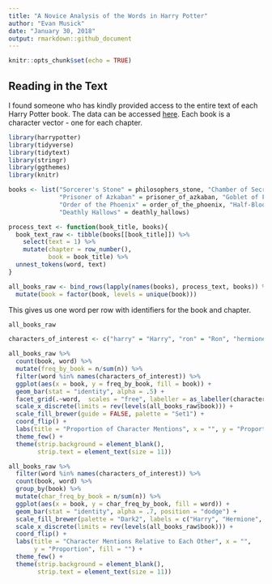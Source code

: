 ```yaml
---
title: "A Novice Analysis of the Words in Harry Potter"
author: "Evan Musick"
date: "January 30, 2018"
output: rmarkdown::github_document
---
```


```r
knitr::opts_chunk$set(echo = TRUE)
```

## Reading in the Text

I found someone who has kindly provided access to the entire text of each Harry Potter book. The data can be accessed [here](https://github.com/bradleyboehmke/harrypotter). Each book is a character vector - one for each chapter.

```r
library(harrypotter)
library(tidyverse)
library(tidytext)
library(stringr)
library(ggthemes)
library(knitr)

books <- list("Sorcerer's Stone" = philosophers_stone, "Chamber of Secrets" = chamber_of_secrets, 
              "Prisoner of Azkaban" = prisoner_of_azkaban, "Goblet of Fire" = goblet_of_fire, 
              "Order of the Phoenix" = order_of_the_phoenix, "Half-Blood Prince" = half_blood_prince,
              "Deathly Hallows" = deathly_hallows)

process_text <- function(book_title, books){
  book_text_raw <- tibble(books[[book_title]]) %>%
    select(text = 1) %>%
    mutate(chapter = row_number(),
           book = book_title) %>%
  unnest_tokens(word, text)
}

all_books_raw <- bind_rows(lapply(names(books), process_text, books)) %>%
  mutate(book = factor(book, levels = unique(book)))

```
This gives us one word per row with identifiers for the book and chapter.
```r
all_books_raw
```

```r
characters_of_interest <- c("harry" = "Harry", "ron" = "Ron", "hermione" = "Hermione")

all_books_raw %>%
  count(book, word) %>%
  mutate(freq_by_book = n/sum(n)) %>%
  filter(word %in% names(characters_of_interest)) %>%
  ggplot(aes(x = book, y = freq_by_book, fill = book)) + 
  geom_bar(stat = "identity", alpha = .5) +
  facet_grid(.~word,  scales = "free", labeller = as_labeller(characters_of_interest)) +
  scale_x_discrete(limits = rev(levels(all_books_raw$book))) + 
  scale_fill_brewer(guide = FALSE, palette = "Set1") +
  coord_flip() +
  labs(title = "Proportion of Character Mentions", x = "", y = "Proportion of All Words") +
  theme_few() +
  theme(strip.background = element_blank(),
        strip.text = element_text(size = 11))

all_books_raw %>%
  filter(word %in% names(characters_of_interest)) %>%
  count(book, word) %>%
  group_by(book) %>%
  mutate(char_freq_by_book = n/sum(n)) %>%
  ggplot(aes(x = book, y = char_freq_by_book, fill = word)) + 
  geom_bar(stat = "identity", alpha = .7, position = "dodge") +
  scale_fill_brewer(palette = "Dark2", labels = c("Harry", "Hermione", "Ron")) +
  scale_x_discrete(limits = rev(levels(all_books_raw$book))) + 
  coord_flip() +
  labs(title = "Character Mentions Relative to Each Other", x = "", 
       y = "Proportion", fill = "") +
  theme_few() +
  theme(strip.background = element_blank(),
        strip.text = element_text(size = 11))


```


